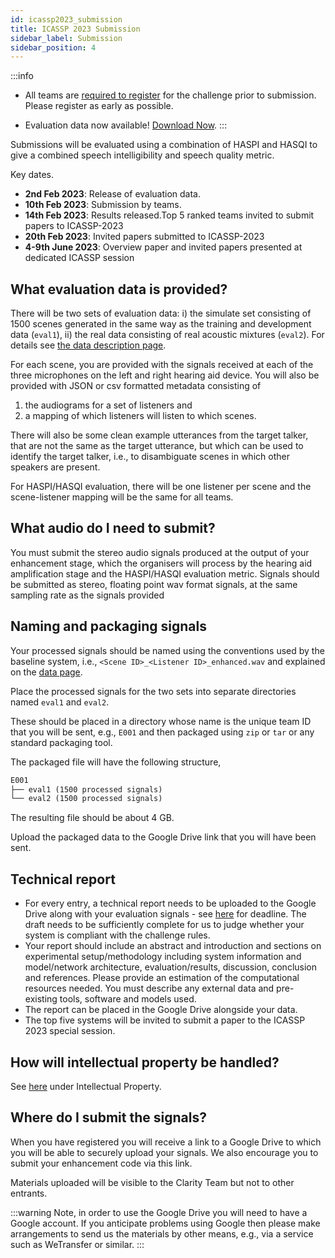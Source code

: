 ```yaml
---
id: icassp2023_submission
title: ICASSP 2023 Submission
sidebar_label: Submission
sidebar_position: 4
---
```


:::info

- All teams are [required to register](./icassp2023_registration) for the challenge prior to submission. Please register as early as possible.

- Evaluation data now available! [Download Now](https://www.myairbridge.com/en/#!/folder/EkthOZZeBW33aaDBWSDadTgpOkbgaFxO).
:::

Submissions will be evaluated using a combination of HASPI and HASQI to give a combined speech intelligibility and speech quality metric.

Key dates.

- **2nd Feb 2023**: Release of evaluation data.
- **10th Feb 2023**: Submission by teams.
- **14th Feb 2023**: Results released.Top 5 ranked teams invited to submit papers to ICASSP-2023
- **20th Feb 2023**: Invited papers submitted to ICASSP-2023
- **4-9th June 2023**: Overview paper and invited papers presented at dedicated ICASSP session

## What evaluation data is provided?

There will be two sets of evaluation data: i) the simulate set consisting of 1500 scenes generated in the same way as the training and development data (`eval1`), ii) the real data consisting of real acoustic mixtures (`eval2`). For details see [the data description page](../data/icassp2023_data.mdx).

For each scene, you are provided with the signals received at each of the three microphones on the left and right hearing aid device. You will also be provided with JSON or csv formatted metadata consisting of

  1. the audiograms for a set of listeners and
  2. a mapping of which listeners will listen to which scenes.

There will also be some clean example utterances from the target talker, that are not the same as the target utterance, but which can be used to identify the target talker, i.e., to disambiguate scenes in which other speakers are present.

For HASPI/HASQI evaluation, there will be one listener per scene and the scene-listener mapping will be the same for all teams.

## What audio do I need to submit?

You must submit the stereo audio signals produced at the output of your enhancement stage, which the organisers will process by the hearing aid amplification stage and the HASPI/HASQI evaluation metric. Signals should be submitted as stereo, floating point wav format signals, at the same sampling rate as the signals provided

## Naming and packaging signals

Your processed signals should be named using the conventions used by the baseline system, i.e., `<Scene ID>_<Listener ID>_enhanced.wav` and explained on the [data page](../data/icassp2023_data#d6-enhanced-signals).

Place the processed signals for the two sets into separate directories named `eval1` and `eval2`.

These should be placed in a directory whose name is the unique team ID that you will be sent, e.g., `E001` and  then packaged using `zip` or `tar` or any standard packaging tool.

The packaged file will have the following structure,

```txt
E001
├── eval1 (1500 processed signals)
└── eval2 (1500 processed signals)
```

The resulting file should be about 4 GB.

Upload the packaged data to the Google Drive link that you will have been sent.

## Technical report

- For every entry, a technical report needs to be uploaded to the Google Drive along with your evaluation signals - see [here](../icassp2023_dates.md) for deadline. The draft needs to be sufficiently complete for us to judge whether your system is compliant with the challenge rules.
- Your report should include an abstract and introduction and sections on experimental setup/methodology including system information and model/network architecture, evaluation/results, discussion, conclusion and references. Please provide an estimation of the computational resources needed. You must describe any external data and pre-existing tools, software and models used.
- The report can be placed in the Google Drive alongside your data.
- The top five systems will be invited to submit a paper to the ICASSP 2023 special session.

## How will intellectual property be handled?

See [here](./icassp2023_rules#intellectual-property) under Intellectual Property.

## Where do I submit the signals?

When you have registered you will receive a link to a Google Drive to which you will be able to securely upload your signals.  We also encourage you to submit your enhancement code via this link.

Materials uploaded will be visible to the Clarity Team but not to other entrants.

:::warning
Note, in order to use the Google Drive you will need to have a Google account. If you anticipate problems using Google then please make arrangements to send us the materials by other means, e.g., via a service such as WeTransfer or similar.
:::
